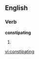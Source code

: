 ==English==

===Verb===
'''constipating'''

# {{present participle of|[[constipate]]}}

[[vi:constipating]]